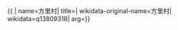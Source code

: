 {{ {{{1|PRC admin/showdata}}}|
name=方里村|
title=|
wikidata-original-name=方里村|
wikidata=q13809318|
arg={{{arg|}}}}}